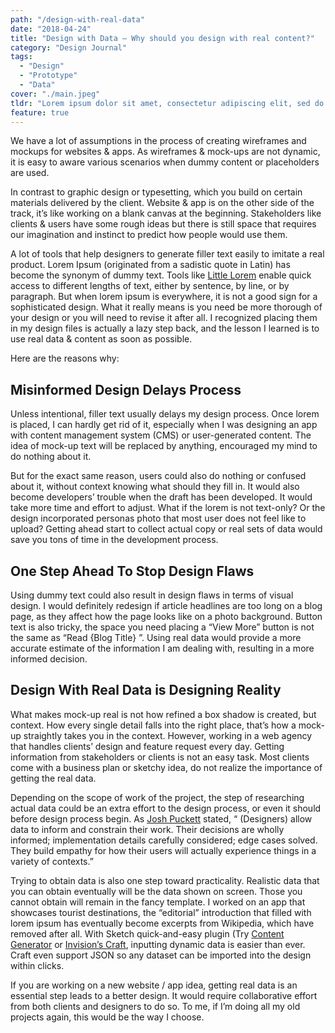 ```yaml
---
path: "/design-with-real-data"
date: "2018-04-24"
title: "Design with Data — Why should you design with real content?"
category: "Design Journal"
tags: 
  - "Design"
  - "Prototype"
  - "Data"
cover: "./main.jpeg"
tldr: "Lorem ipsum dolor sit amet, consectetur adipiscing elit, sed do eiusmod tempor incididunt ut labore et dolore magna aliqua."
feature: true
---
```


We have a lot of assumptions in the process of creating wireframes and mockups for websites & apps. As wireframes & mock-ups are not dynamic, it is easy to aware various scenarios when dummy content or placeholders are used.

In contrast to graphic design or typesetting, which you build on certain materials delivered by the client. Website & app is on the other side of the track, it’s like working on a blank canvas at the beginning. Stakeholders like clients & users have some rough ideas but there is still space that requires our imagination and instinct to predict how people would use them.

A lot of tools that help designers to generate filler text easily to imitate a real product. Lorem Ipsum (originated from a sadistic quote in Latin) has become the synonym of dummy text. Tools like [Little Lorem](https://itunes.apple.com/us/app/littleipsum/id405772121?mt=12) enable quick access to different lengths of text, either by sentence, by line, or by paragraph. But when lorem ipsum is everywhere, it is not a good sign for a sophisticated design. What it really means is you need be more thorough of your design or you will need to revise it after all. I recognized placing them in my design files is actually a lazy step back, and the lesson I learned is to use real data & content as soon as possible.

Here are the reasons why:

## Misinformed Design Delays Process

Unless intentional, filler text usually delays my design process. Once lorem is placed, I can hardly get rid of it, especially when I was designing an app with content management system (CMS) or user-generated content. The idea of mock-up text will be replaced by anything, encouraged my mind to do nothing about it.

But for the exact same reason, users could also do nothing or confused about it, without context knowing what should they fill in. It would also become developers’ trouble when the draft has been developed. It would take more time and effort to adjust. What if the lorem is not text-only? Or the design incorporated personas photo that most user does not feel like to upload? Getting ahead start to collect actual copy or real sets of data would save you tons of time in the development process.

## One Step Ahead To Stop Design Flaws

Using dummy text could also result in design flaws in terms of visual design. I would definitely redesign if article headlines are too long on a blog page, as they affect how the page looks like on a photo background. Button text is also tricky, the space you need placing a “View More” button is not the same as “Read {Blog Title} ”. Using real data would provide a more accurate estimate of the information I am dealing with, resulting in a more informed decision.

## Design With Real Data is Designing Reality

What makes mock-up real is not how refined a box shadow is created, but context. How every single detail falls into the right place, that’s how a mock-up straightly takes you in the context. However, working in a web agency that handles clients’ design and feature request every day. Getting information from stakeholders or clients is not an easy task. Most clients come with a business plan or sketchy idea, do not realize the importance of getting the real data.

Depending on the scope of work of the project, the step of researching actual data could be an extra effort to the design process, or even it should before design process begin. As [Josh Puckett](https://medium.com/bridge-collection/modern-design-tools-using-real-data-62d499e97482) stated, “ (Designers) allow data to inform and constrain their work. Their decisions are wholly informed; implementation details carefully considered; edge cases solved. They build empathy for how their users will actually experience things in a variety of contexts.”

Trying to obtain data is also one step toward practicality. Realistic data that you can obtain eventually will be the data shown on screen. Those you cannot obtain will remain in the fancy template. I worked on an app that showcases tourist destinations, the “editorial” introduction that filled with lorem ipsum has eventually become excerpts from Wikipedia, which have removed after all. With Sketch quick-and-easy plugin (Try [Content Generator](https://github.com/timuric/Content-generator-sketch-plugin) or [Invision’s Craft](https://www.invisionapp.com/craft), inputting dynamic data is easier than ever. Craft even support JSON so any dataset can be imported into the design within clicks.

If you are working on a new website / app idea, getting real data is an essential step leads to a better design. It would require collaborative effort from both clients and designers to do so. To me, if I’m doing all my old projects again, this would be the way I choose.